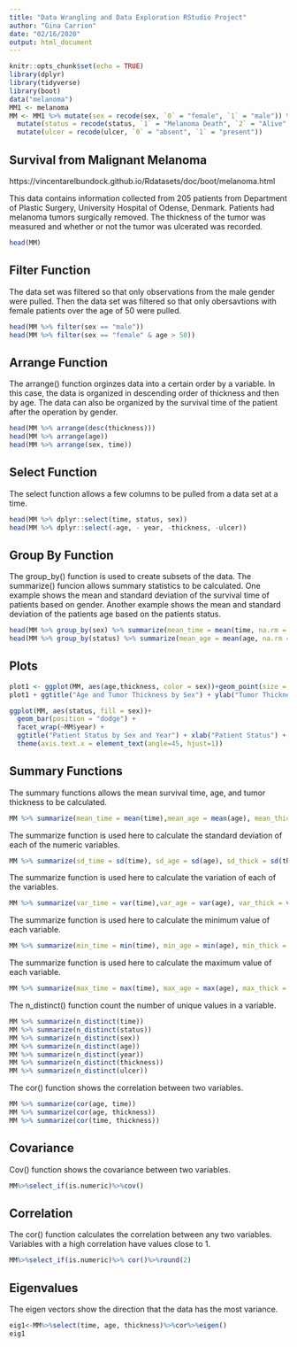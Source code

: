 ```yaml
---
title: "Data Wrangling and Data Exploration RStudio Project"
author: "Gina Carrion"
date: "02/16/2020"
output: html_document
---
```


```r
knitr::opts_chunk$set(echo = TRUE)
library(dplyr)
library(tidyverse)
library(boot)
data("melanoma")
MM1 <- melanoma
MM <- MM1 %>% mutate(sex = recode(sex, `0` = "female", `1` = "male")) %>% 
  mutate(status = recode(status, `1` = "Melanoma Death", `2` = "Alive", `3` = "Unrelated Death")) %>%
  mutate(ulcer = recode(ulcer, `0` = "absent", `1` = "present"))
```
## Survival from Malignant Melanoma
https://vincentarelbundock.github.io/Rdatasets/doc/boot/melanoma.html

This data contains information collected from 205 patients from Department of Plastic Surgery, University Hospital of Odense, Denmark.  Patients had melanoma tumors surgically removed.  The thickness of the tumor was measured and whether or not the tumor was ulcerated was recorded.

```R
head(MM)
```

## Filter Function
The data set was filtered so that only observations from the male gender were pulled.  Then the data set was filtered so that only obersavtions with female patients over the age of 50 were pulled.
```R
head(MM %>% filter(sex == "male"))
head(MM %>% filter(sex == "female" & age > 50))
```

## Arrange Function
The arrange() function orginzes data into a certain order by a variable.  In this case, the data is organized in descending order of thickness and then by age.  The data can also be organized by the survival time of the patient after the operation by gender. 
```R
head(MM %>% arrange(desc(thickness)))
head(MM %>% arrange(age))
head(MM %>% arrange(sex, time))
```

## Select Function
The select function allows a few columns to be pulled from a data set at a time.
```R
head(MM %>% dplyr::select(time, status, sex))
head(MM %>% dplyr::select(-age, - year, -thickness, -ulcer))
```

## Group By Function
The group_by() function is used to create subsets of the data.  The summarize() funcion allows summary statistics to be calculated.  One example shows the mean and standard deviation of the survival time of patients based on gender.  Another example shows the mean and standard deviation of the patients age based on the patients status.  
```R
head(MM %>% group_by(sex) %>% summarize(mean_time = mean(time, na.rm = T), sd_time = sd(time, na.rm=T)))
head(MM %>% group_by(status) %>% summarize(mean_age = mean(age, na.rm = T), sd_age = sd(age, na.rm = T)))
```
## Plots

```r
plot1 <- ggplot(MM, aes(age,thickness, color = sex))+geom_point(size = 3)
plot1 + ggtitle("Age and Tumor Thickness by Sex") + ylab("Tumor Thickness (mm)") + xlab("Age")
```

```r
ggplot(MM, aes(status, fill = sex))+
  geom_bar(position = "dodge") +
  facet_wrap(~MM$year) + 
  ggtitle("Patient Status by Sex and Year") + xlab("Patient Status") +
  theme(axis.text.x = element_text(angle=45, hjust=1))
```


## Summary Functions
The summary functions allows the mean survival time, age, and tumor thickness to be calculated.
```R
MM %>% summarize(mean_time = mean(time),mean_age = mean(age), mean_thick = mean(thickness))
```
The summarize function is used here to calculate the standard deviation of each of the numeric variables.
```R
MM %>% summarize(sd_time = sd(time), sd_age = sd(age), sd_thick = sd(thickness))
```
The summarize function is used here to calculate the variation of each of the variables.
```R
MM %>% summarize(var_time = var(time),var_age = var(age), var_thick = var(thickness))
```
The summarize function is used here to calculate the minimum value of each variable.
```R
MM %>% summarize(min_time = min(time), min_age = min(age), min_thick = min(thickness), min_year = min(year))
```
The summarize function is used here to calculate the maximum value of each variable.
```R
MM %>% summarize(max_time = max(time), max_age = max(age), max_thick = max(thickness), max_year = max(year))
```
The n_distinct() function count the number of unique values in a variable.
```R
MM %>% summarize(n_distinct(time))
MM %>% summarize(n_distinct(status))
MM %>% summarize(n_distinct(sex))
MM %>% summarize(n_distinct(age))
MM %>% summarize(n_distinct(year))
MM %>% summarize(n_distinct(thickness))
MM %>% summarize(n_distinct(ulcer))
```
The cor() function shows the correlation between two variables.
```R
MM %>% summarize(cor(age, time))
MM %>% summarize(cor(age, thickness))
MM %>% summarize(cor(time, thickness))
```

## Covariance
Cov() function shows the covariance between two variables.
```R
MM%>%select_if(is.numeric)%>%cov()
```

## Correlation
The cor() function calculates the correlation between any two variables.  Variables with a high correlation have values close to 1.
```R
MM%>%select_if(is.numeric)%>% cor()%>%round(2)
```

## Eigenvalues
The eigen vectors show the direction that the data has the most variance.
```R
eig1<-MM%>%select(time, age, thickness)%>%cor%>%eigen()
eig1
```



